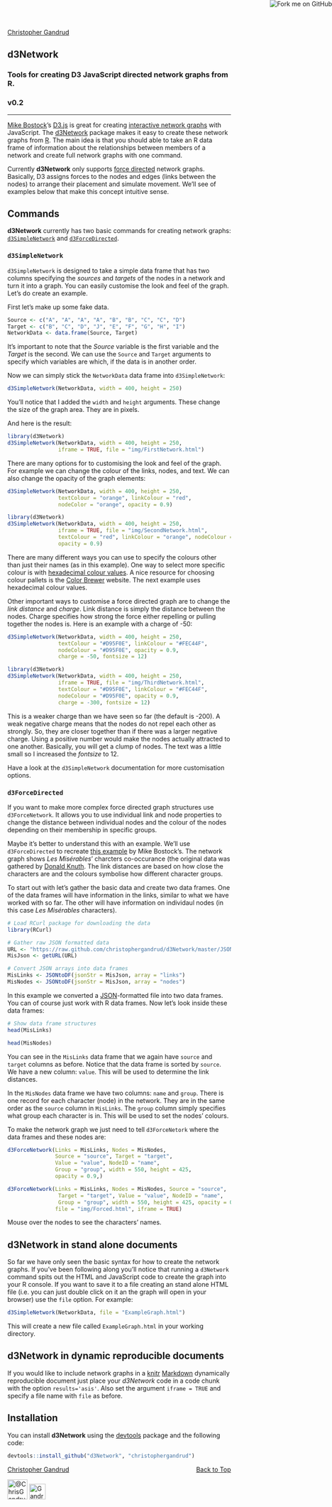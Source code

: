 <title>D3network by christophergandrud</title>

<link rel="stylesheet" href="assets/css/styles.css">

<a href="https://github.com/christophergandrud/d3Network"><img style="position: absolute; top: 0; right: 0; border: 0;" src="https://s3.amazonaws.com/github/ribbons/forkme_right_gray_6d6d6d.png" alt="Fork me on GitHub"></a>

[Christopher Gandrud](http://christophergandrud.blogspot.com/p/biocontact.html)

<section>

<h1 id="top">d3Network</h1>

### Tools for creating D3 JavaScript directed network graphs from R.

### v0.2


---

[Mike Bostock](http://bost.ocks.org/mike/)'s [D3.js](http://d3js.org/) is great for creating [interactive network graphs](http://bl.ocks.org/mbostock/4062045) with JavaScript.  The [d3Network](https://github.com/christophergandrud/d3Network) package makes it easy to create these network graphs from [R](http://www.r-project.org/). The main idea is that you should able to take an R data frame of information about the relationships between members of a network and create full network graphs with one command.

Currently **d3Network** only supports [force directed](http://en.wikipedia.org/wiki/Force-directed_graph_drawing) network graphs. Basically, D3 assigns forces to the nodes and edges (links between the nodes) to arrange their placement and simulate movement. We'll see of examples below that make this concept intuitive sense. 


## Commands

**d3Network** currently has two basic commands for creating network graphs: <a href="#simple"><code>d3SimpleNetwork</code></a> and <a href="#forceDirect"><code>d3ForceDirected</code></a>. 

<h3 id="simple"><code>d3SimpleNetwork</code></h3>

`d3SimpleNetwork` is designed to take a simple data frame that has two columns specifying the *sources* and *targets* of the nodes in a network and turn it into a graph. You can easily customise the look and feel of the graph. Let's do create an example. 

First let's make up some fake data. 

```r
Source <- c("A", "A", "A", "A", "B", "B", "C", "C", "D")
Target <- c("B", "C", "D", "J", "E", "F", "G", "H", "I")
NetworkData <- data.frame(Source, Target)
```

It's important to note that the *Source* variable is the first variable and the *Target* is the second. We can use the `Source` and `Target` arguments to specify which variables are which, if the data is in another order.  

Now we can simply stick the `NetworkData` data frame into `d3SimpleNetwork`:

```r
d3SimpleNetwork(NetworkData, width = 400, height = 250)
```

You'll notice that I added the `width` and `height` arguments. These change the size of the graph area. They are in pixels.

And here is the result:

```r
library(d3Network)
d3SimpleNetwork(NetworkData, width = 400, height = 250,
                iframe = TRUE, file = "img/FirstNetwork.html")
```

There are many options for to customising the look and feel of the graph. For example we can change the colour of the links, nodes, and text. We can also change the opacity of the graph elements:

```r
d3SimpleNetwork(NetworkData, width = 400, height = 250, 
                textColour = "orange", linkColour = "red", 
                nodeColor = "orange", opacity = 0.9)
```

```r
library(d3Network)
d3SimpleNetwork(NetworkData, width = 400, height = 250,
                iframe = TRUE, file = "img/SecondNetwork.html", 
                textColour = "red", linkColour = "orange", nodeColour = "red",
                opacity = 0.9)
```

There are many different ways you can use to specify the colours other than just their names (as in this example). One way to select more specific colour is with [hexadecimal colour values](http://en.wikipedia.org/wiki/Web_colors#Shorthand_hexadecimal_form). A nice resource for choosing colour pallets is the [Color Brewer](http://colorbrewer2.org/) website. The next example uses hexadecimal colour values.

Other important ways to customise a force directed graph are to change the *link distance* and *charge*. Link distance is simply the distance between the nodes. Charge specifies how strong the force either repelling or pulling together the nodes is. Here is an example with a charge of -50: 

```r
d3SimpleNetwork(NetworkData, width = 400, height = 250, 
                textColour = "#D95F0E", linkColour = "#FEC44F", 
                nodeColour = "#D95F0E", opacity = 0.9,
                charge = -50, fontsize = 12)
```

```r
library(d3Network)
d3SimpleNetwork(NetworkData, width = 400, height = 250,
                iframe = TRUE, file = "img/ThirdNetwork.html", 
                textColour = "#D95F0E", linkColour = "#FEC44F", 
                nodeColour = "#D95F0E", opacity = 0.9,
                charge = -300, fontsize = 12)
```

This is a weaker charge than we have seen so far (the default is -200). A weak negative charge means that the nodes do not repel each other as strongly. So, they are closer together than if there was a larger negative charge. Using a positive number would make the nodes actually attracted to one another. Basically, you will get a clump of nodes. The text was a little small so I increased the *fontsize* to 12.

Have a look at the `d3SimpleNetwork` documentation for more customisation options.

<h3 id="forceDirect"><code>d3ForceDirected</code></h3>

If you want to make more complex force directed graph structures use `d3ForceNetwork`. It allows you to use individual link and node properties to change the distance between individual nodes and the colour of the nodes depending on their membership in specific groups.

Maybe it's better to understand this with an example. We'll use `d3ForceDirected`  to recreate [this example](http://bl.ocks.org/mbostock/4062045) by Mike Bostock's. The network graph shows *Les Misérables*' charcters co-occurance (the original data was gathered by [Donald Knuth](http://www-cs-faculty.stanford.edu/~uno/sgb.html). The link distances are based on how close the characters are and the colours symbolise how different character groups.

To start out with let's gather the basic data and create two data frames. One of the data frames will have information in the links, similar to what we have worked with so far. The other will have information on individaul nodes (in this case *Les Misérables* characters).

```r
# Load RCurl package for downloading the data
library(RCurl)

# Gather raw JSON formatted data
URL <- "https://raw.github.com/christophergandrud/d3Network/master/JSONdata/miserables.json"
MisJson <- getURL(URL)

# Convert JSON arrays into data frames
MisLinks <- JSONtoDF(jsonStr = MisJson, array = "links")
MisNodes <- JSONtoDF(jsonStr = MisJson, array = "nodes")
```

In this example we converted a [JSON](http://en.wikipedia.org/wiki/JSON)-formatted file into two data frames. You can of course just work with R data frames. Now let's look inside these data frames:

```r
# Show data frame structures
head(MisLinks)

head(MisNodes)
```

You can see in the `MisLinks` data frame that we again have `source` and `target` columns as before. Notice that the data frame is sorted by `source`. We have a new column: `value`. This will be used to determine the link distances.

In the `MisNodes` data frame we have two columns: `name` and `group`. There is one record for each character (node) in the network. They are in the same order as the `source` column in `MisLinks`. The `group` column simply specifies what group each character is in. This will be used to set the nodes' colours.

To make the network graph we just need to tell `d3ForceNetork` where the data frames and these nodes are:

```r
d3ForceNetwork(Links = MisLinks, Nodes = MisNodes, 
               Source = "source", Target = "target", 
               Value = "value", NodeID = "name", 
               Group = "group", width = 550, height = 425, 
               opacity = 0.9,)
```

```r
d3ForceNetwork(Links = MisLinks, Nodes = MisNodes, Source = "source",
                Target = "target", Value = "value", NodeID = "name",
                Group = "group", width = 550, height = 425, opacity = 0.9,
               file = "img/Forced.html", iframe = TRUE)
```

Mouse over the nodes to see the characters' names.

<h2 id="standAlone">d3Network in stand alone documents</h2>

So far we have only seen the basic syntax for how to create the network graphs. If you've been following along you'll notice that running a `d3Network` command spits out the HTML and JavaScript code to create the graph into your R console. If you want to save it to a file creating an stand alone HTML file (i.e. you can just double click on it an the graph will open in your browser) use the `file` option. For example:

```r
d3SimpleNetwork(NetworkData, file = "ExampleGraph.html")
```

This will create a new file called `ExampleGraph.html` in your working directory.

## d3Network in dynamic reproducible documents

If you would like to include network graphs in a [knitr](http://yihui.name/knitr/) [Markdown](http://daringfireball.net/projects/markdown/) dynamically reproducible document just place your *d3Network* code in a code chunk with the option `results='asis'`. Also set the argument `iframe = TRUE` and specify a file name with `file` as before. 

## Installation

You can install **d3Network** using the [devtools](https://github.com/hadley/devtools) package and the following code:

```r
devtools::install_github("d3Network", "christophergandrud")
```

</section>

<footer>

<div style="float:right"><a href="#top">Back to Top</a></div>

[Christopher Gandrud](http://christophergandrud.blogspot.com/p/biocontact.html)

<a href="https://twitter.com/ChrisGandrud"><img src="https://raw.github.com/christophergandrud/RepResR-RStudio/gh-pages/img/twitter-bird-Logo.png" alt="@ChrisGandrud" height="45" width="45"></a> <a href="https://github.com/christophergandrud"><img src="https://raw.github.com/christophergandrud/RepResR-RStudio/gh-pages/img/Octocat.png" alt="Gandrud GitHub page" height="35" width="37"></a>

</footer>


